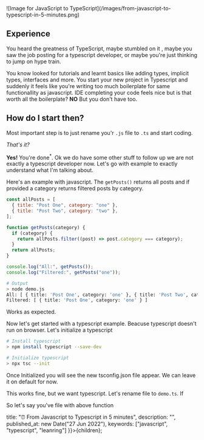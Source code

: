 
<div className="py-8">
![Image for JavaScript to TypeScript](/images/from-javascript-to-typescript-in-5-minutes.png)
</div>

## Experience

You heard the greatness of TypeScript, maybe stumbled on it , maybe you saw the job posting for a typescript developer, or maybe you're just thinking to jump on hype train.

You know looked for tutorials and learnt basics like adding types, implicit types, interfaces and more. You start your new project in Typescript and suddenly it feels like you're writing too much boilerplate for same functionallity as javascript. IDE completing your code feels nice but is that worth all the boilerplate?
**NO**
But you don't have too.

## How do I start then?

Most important step is to just rename you'r <code>.js</code> file to <code>.ts</code> and start coding.

_That's it?_

**Yes!** You're done<sup>*</sup>. Ok we do have some other stuff to follow up we are not exactly a typescript developer now. Let's go with example to exactly understand what I'm talking about.

Here's an example with javascript. The `getPosts()` returns all posts and if provided a category returns filtered posts by category.
~~~js
const allPosts = [
  { title: "Post One", category: "one" },
  { title: "Post Two", category: "two" },
];

function getPosts(category) {
  if (category) {
    return allPosts.filter((post) => post.category === category);
  }
  return allPosts;
}

console.log("All:", getPosts());
console.log("Filtered:", getPosts("one"));
~~~

```bash
# Output
> node demo.js
All: [ { title: 'Post One', category: 'one' }, { title: 'Post Two', category: 'two' } ]
Filtered: [ { title: 'Post One', category: 'one' } ]
```

Works as expected.

Now let's get started with a typescript example. Beacuse typescript doesn't run on browser. Let's initialize a typescript 

```bash
# Install typescript
> npm install typescript --save-dev

# Initialize typescript
> npx tsc --init
```

Once Initialized you will see the new tsconfig.json file appear. We can leave it on default for now.


This works fine, but we want typescript. Let's rename file to `demo.ts`. If 

So let's say you've file with above function

  title: "⏰ From Javascript to Typescript in 5 minutes",
  description: "",
  published_at: new Date("27 Jun 2022"),
  keywords: ["javascript", "typescript", "leanring"]
}}>{children}</PostLayout>;
